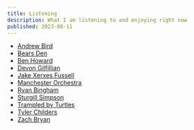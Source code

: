 ```yaml
---
title: Listening
description: What I am listening to and enjoying right now
published: 2023-08-11
---
```


- [Andrew Bird](https://www.youtube.com/@andrewbirdmusic)
- [Bears Den](https://www.youtube.com/@bearsdenmusic)
- [Ben Howard](https://www.youtube.com/channel/UC7P46taO0CdI8Gy44P1X2yA)
- [Devon Gilfillian](https://www.youtube.com/@DevonGilfillian)
- [Jake Xerxes Fussell](https://www.youtube.com/channel/UCb7Cc1suIkrnKTbI407id2A)
- [Manchester Orchestra](https://www.youtube.com/channel/UCxi28TQABtfZ0pfvMVozD7Q)
- [Ryan Bingham](https://www.youtube.com/@ryanbingham)
- [Sturgill Simpson](https://www.youtube.com/@sturgillsimpson)
- [Trampled by Turtles](https://www.youtube.com/@tbtduluth)
- [Tyler Childers](https://www.youtube.com/@tylerchilders)
- [Zach Bryan](https://www.youtube.com/channel/UCwK3C8Vgphad4PweezfUBAQ)
